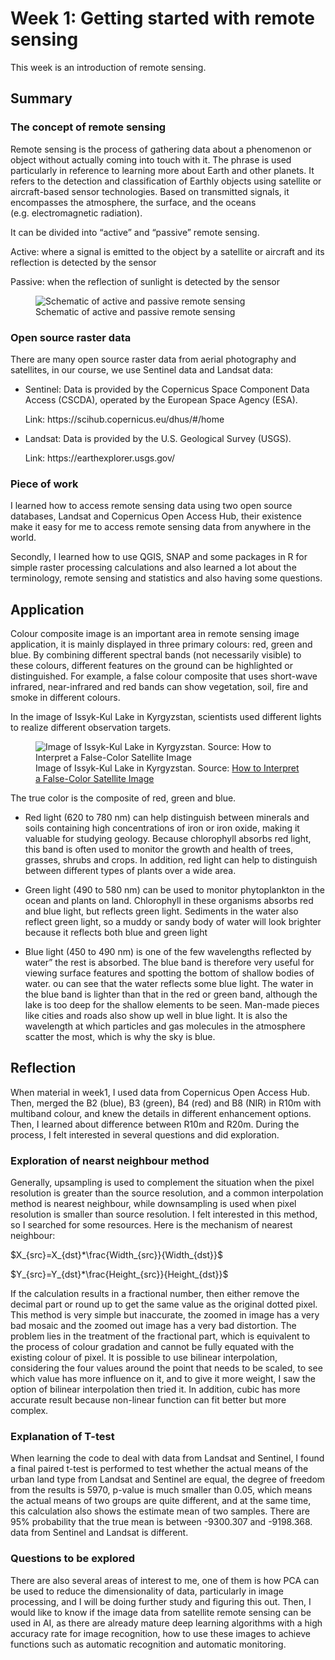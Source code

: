 # Week 1: Getting started with remote sensing 

This week is an introduction of remote sensing.

## Summary

### The concept of remote sensing

Remote sensing is the process of gathering data about a phenomenon or object without actually coming into touch with it. The phrase is used particularly in reference to learning more about Earth and other planets. It refers to the detection and classification of Earthly objects using satellite or aircraft-based sensor technologies. Based on transmitted signals, it encompasses the atmosphere, the surface, and the oceans (e.g. electromagnetic radiation).

It can be divided into "active" and "passive" remote sensing.

Active: where a signal is emitted to the object by a satellite or aircraft and its reflection is detected by the sensor

Passive: when the reflection of sunlight is detected by the sensor

![Schematic of active and passive remote sensing](docs/image/diagram.jpg)

### Open source raster data

There are many open source raster data from aerial photography and satellites, in our course, we use Sentinel data and Landsat data:

-   Sentinel: Data is provided by the Copernicus Space Component Data Access (CSCDA), operated by the European Space Agency (ESA).

    Link: https://scihub.copernicus.eu/dhus/#/home

-   Landsat: Data is provided by the U.S. Geological Survey (USGS).

    Link: https://earthexplorer.usgs.gov/

### Piece of work

I learned how to access remote sensing data using two open source databases, Landsat and Copernicus Open Access Hub, their existence make it easy for me to access remote sensing data from anywhere in the world.

Secondly, I learned how to use QGIS, SNAP and some packages in R for simple raster processing calculations and also learned a lot about the terminology, remote sensing and statistics and also having some questions.

## Application

Colour composite image is an important area in remote sensing image application, it is mainly displayed in three primary colours: red, green and blue. By combining different spectral bands (not necessarily visible) to these colours, different features on the ground can be highlighted or distinguished. For example, a false colour composite that uses short-wave infrared, near-infrared and red bands can show vegetation, soil, fire and smoke in different colours.

In the image of Issyk-Kul Lake in Kyrgyzstan, scientists used different lights to realize different observation targets.

![Image of Issyk-Kul Lake in Kyrgyzstan. Source: [How to Interpret a False-Color Satellite Image](https://eijournal.com/print/articles/how-to-interpret-a-false-color-satellite-image)](docs/image/right1.jpg)

The true color is the composite of red, green and blue.

-   Red light (620 to 780 nm) can help distinguish between minerals and soils containing high concentrations of iron or iron oxide, making it valuable for studying geology. Because chlorophyll absorbs red light, this band is often used to monitor the growth and health of trees, grasses, shrubs and crops. In addition, red light can help to distinguish between different types of plants over a wide area.

-   Green light (490 to 580 nm) can be used to monitor phytoplankton in the ocean and plants on land. Chlorophyll in these organisms absorbs red and blue light, but reflects green light. Sediments in the water also reflect green light, so a muddy or sandy body of water will look brighter because it reflects both blue and green light

-   Blue light (450 to 490 nm) is one of the few wavelengths reflected by water" the rest is absorbed. The blue band is therefore very useful for viewing surface features and spotting the bottom of shallow bodies of water. ou can see that the water reflects some blue light. The water in the blue band is lighter than that in the red or green band, although the lake is too deep for the shallow elements to be seen. Man-made pieces like cities and roads also show up well in blue light. It is also the wavelength at which particles and gas molecules in the atmosphere scatter the most, which is why the sky is blue.

## Reflection

When material in week1, I used data from Copernicus Open Access Hub. Then, merged the B2 (blue), B3 (green), B4 (red) and B8 (NIR) in R10m with multiband colour, and knew the details in different enhancement options. Then, I learned about difference between R10m and R20m. During the process, I felt interested in several questions and did exploration.

### Exploration of nearst neighbour method

Generally, upsampling is used to complement the situation when the pixel resolution is greater than the source resolution, and a common interpolation method is nearest neighbour, while downsampling is used when pixel resolution is smaller than source resolution. I felt interested in this method, so I searched for some resources. Here is the mechanism of nearest neighbour:

$X_{src}=X_{dst}*\frac{Width_{src}}{Width_{dst}}$

$Y_{src}=Y_{dst}*\frac{Height_{src}}{Height_{dst}}$

If the calculation results in a fractional number, then either remove the decimal part or round up to get the same value as the original dotted pixel. This method is very simple but inaccurate, the zoomed in image has a very bad mosaic and the zoomed out image has a very bad distortion. The problem lies in the treatment of the fractional part, which is equivalent to the process of colour gradation and cannot be fully equated with the existing colour of pixel. It is possible to use bilinear interpolation, considering the four values around the point that needs to be scaled, to see which value has more influence on it, and to give it more weight, I saw the option of bilinear interpolation then tried it. In addition, cubic has more accurate result because non-linear function can fit better but more complex.

### Explanation of T-test

When learning the code to deal with data from Landsat and Sentinel, I found a final paired t-test is performed to test whether the actual means of the urban land type from Landsat and Sentinel are equal, the degree of freedom from the results is 5970, p-value is much smaller than 0.05, which means the actual means of two groups are quite different, and at the same time, this calculation also shows the estimate mean of two samples. There are 95% probability that the true mean is between -9300.307 and -9198.368. data from Sentinel and Landsat is different.

### Questions to be explored

There are also several areas of interest to me, one of them is how PCA can be used to reduce the dimensionality of data, particularly in image processing, and I will be doing further study and figuring this out. Then, I would like to know if the image data from satellite remote sensing can be used in AI, as there are already mature deep learning algorithms with a high accuracy rate for image recognition, how to use these images to achieve functions such as automatic recognition and automatic monitoring.

